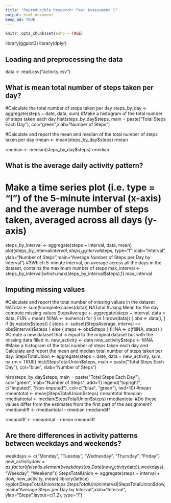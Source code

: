 ```yaml
---
title: "Reproducible Research: Peer Assessment 1"
output: html_document
keep_md: TRUE
---
```


```r
knitr::opts_chunk$set(echo = TRUE)
```

library(ggplot2)
library(dplyr)

## Loading and preprocessing the data
data <- read.csv("activity.csv")

## What is mean total number of steps taken per day?
#Calculate the total number of steps taken per day
steps_by_day <- aggregate(steps ~ date, data, sum)
#Make a histogram of the total number of steps taken each day
hist(steps_by_day$steps, main = paste("Total Steps Each Day"), col="green",xlab="Number of Steps")

#Calculate and report the mean and median of the total number of steps taken per day
rmean <- mean(steps_by_day$steps)
rmean

rmedian <- median(steps_by_day$steps)
rmedian


## What is the average daily activity pattern?
# Make a time series plot (i.e. \color{red}{\verb|type = "l"|}type = "l") of the 5-minute interval (x-axis) and the average number of steps taken, averaged across all days (y-axis)
steps_by_interval <- aggregate(steps ~ interval, data, mean)
plot(steps_by_interval$interval,steps_by_interval$steps, type="l", xlab="Interval", ylab="Number of Steps",main="Average Number of Steps per Day by Interval")
#3Which 5-minute interval, on average across all the days in the dataset, contains the maximum number of steps
max_interval <- steps_by_interval[which.max(steps_by_interval$steps),1]
max_interval


## Imputing missing values
#Calculate and report the total number of missing values in the dataset
NATotal <- sum(!complete.cases(data))
NATotal
#Using Mean for the day compute missing values
StepsAverage <- aggregate(steps ~ interval, data = data, FUN = mean)
fillNA <- numeric()
for (i in 1:nrow(data)) {
    obs <- data[i, ]
    if (is.na(obs$steps)) {
        steps <- subset(StepsAverage, interval == obs$interval)$steps
    } else {
        steps <- obs$steps
    }
    fillNA <- c(fillNA, steps)
}
#Create a new dataset that is equal to the original dataset but with the missing data filled in.
new_activity <- data
new_activity$steps <- fillNA
#Make a histogram of the total number of steps taken each day and Calculate and report the mean and median total number of steps taken per day.
StepsTotalUnion <- aggregate(steps ~ date, data = new_activity, sum, na.rm = TRUE)
hist(StepsTotalUnion$steps, main = paste("Total Steps Each Day"), col="blue", xlab="Number of Steps")
 
hist(steps_by_day$steps, main = paste("Total Steps Each Day"), col="green", xlab="Number of Steps", add=T)
legend("topright", c("Imputed", "Non-imputed"), col=c("blue", "green"), lwd=10)
#mean
rmeantotal <- mean(StepsTotalUnion$steps)
rmeantotal
#median
rmediantotal <- median(StepsTotalUnion$steps)
rmediantotal
#Do these values differ from the estimates from the first part of the assignment?
rmediandiff <- rmediantotal - rmedian
rmediandiff

rmeandiff <- rmeantotal - rmean
rmeandiff


## Are there differences in activity patterns between weekdays and weekends?

weekdays <- c("Monday", "Tuesday", "Wednesday", "Thursday", 
              "Friday")
new_activity$dow = as.factor(ifelse(is.element(weekdays(as.Date(new_activity$date)),weekdays), "Weekday", "Weekend"))
StepsTotalUnion <- aggregate(steps ~ interval + dow, new_activity, mean)
library(lattice)
xyplot(StepsTotalUnion$steps ~ StepsTotalUnion$interval|StepsTotalUnion$dow, main="Average Steps per Day by Interval",xlab="Interval", ylab="Steps",layout=c(1,2), type="l")
